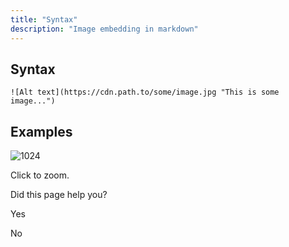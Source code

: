 ```yaml
---
title: "Syntax"
description: "Image embedding in markdown"
---
```

## Syntax

```
![Alt text](https://cdn.path.to/some/image.jpg "This is some image...")

```

## Examples

![1024](https://files.readme.io/b8674d6-pizzabro.jpg "pizzabro.jpg")

Click to zoom.

Did this page help you?

Yes

No
